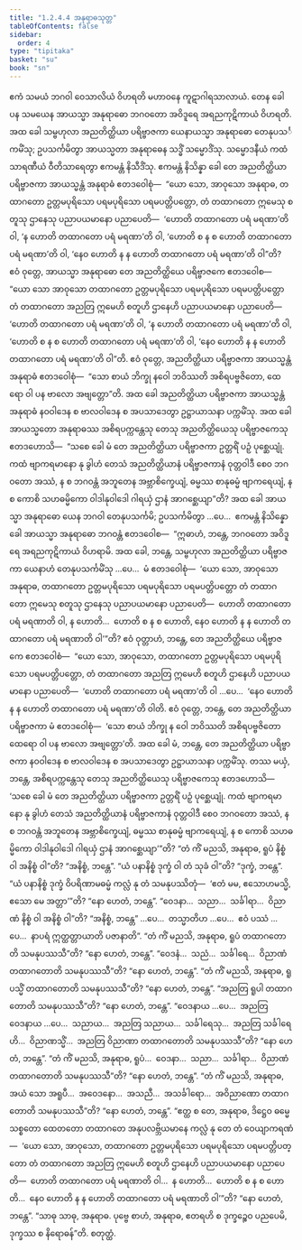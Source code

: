 ```yaml
---
title: "1.2.4.4 အနုရာဓသုတ္တ"
tableOfContents: false
sidebar:
  order: 4
type: "tipitaka"
basket: "su"
book: "sn"
---
```



<DynamicBreadcrumb />

<Division number="86" book="sn" e="ch" v="18" p="294">

<Paragraph number="512" book="sn">
ဧကံ သမယံ ဘဂဝါ ဝေသာလိယံ ဝိဟရတိ မဟာဝနေ ကူဋာဂါရသာလာယံ. တေန ခေါ ပန သမယေန အာယသ္မာ အနုရာဓော ဘဂဝတော အဝိဒူရေ အရညကုဋိကာယံ ဝိဟရတိ. အထ ခေါ သမ္ဗဟုလာ အညတိတ္ထိယာ ပရိဗ္ဗာဇကာ ယေနာယသ္မာ အနုရာဓော တေနုပသင်္ကမိံသု; ဥပသင်္ကမိတွာ အာယသ္မတာ အနုရာဓေန သဒ္ဓိံ သမ္မောဒိံသု. သမ္မောဒနီယံ ကထံ သာရဏီယံ ဝီတိသာရေတွာ ဧကမန္တံ နိသီဒိံသု. ဧကမန္တံ နိသိန္နာ ခေါ တေ အညတိတ္ထိယာ ပရိဗ္ဗာဇကာ အာယသ္မန္တံ အနုရာဓံ ဧတဒဝေါစုံ—  “ယော သော, အာဝုသော အနုရာဓ, တထာဂတော ဥတ္တမပုရိသော ပရမပုရိသော ပရမပတ္တိပတ္တော, တံ တထာဂတော ဣမေသု စတူသု ဌာနေသု ပညာပယမာနော ပညာပေတိ—  ‘ဟောတိ တထာဂတော ပရံ မရဏာ’တိ ဝါ, ‘န ဟောတိ တထာဂတော ပရံ မရဏာ’တိ ဝါ, ‘ဟောတိ စ န စ ဟောတိ တထာဂတော ပရံ မရဏာ’တိ ဝါ, ‘နေဝ ဟောတိ န န ဟောတိ တထာဂတော ပရံ မရဏာ’တိ ဝါ”တိ?
</Paragraph>

<Paragraph number="513" book="sn">
ဧဝံ ဝုတ္တေ, အာယသ္မာ အနုရာဓော တေ အညတိတ္ထိယေ ပရိဗ္ဗာဇကေ ဧတဒဝေါစ—  “ယော သော အာဝုသော တထာဂတော ဥတ္တမပုရိသော ပရမပုရိသော ပရမပတ္တိပတ္တော တံ တထာဂတော အညတြ ဣမေဟိ စတူဟိ ဌာနေဟိ ပညာပယမာနော ပညာပေတိ—  ‘ဟောတိ တထာဂတော ပရံ မရဏာ’တိ ဝါ, ‘န ဟောတိ တထာဂတော ပရံ မရဏာ’တိ ဝါ, ‘ဟောတိ စ န စ ဟောတိ တထာဂတော ပရံ မရဏာ’တိ ဝါ, ‘နေဝ ဟောတိ န န ဟောတိ တထာဂတော ပရံ မရဏာ’တိ ဝါ”တိ. ဧဝံ ဝုတ္တေ, အညတိတ္ထိယာ ပရိဗ္ဗာဇကာ အာယသ္မန္တံ အနုရာဓံ ဧတဒဝေါစုံ—  “သော စာယံ ဘိက္ခု နဝေါ ဘဝိဿတိ အစိရပဗ္ဗဇိတော, ထေရော ဝါ ပန ဗာလော အဗျတ္တော”တိ. အထ ခေါ အညတိတ္ထိယာ ပရိဗ္ဗာဇကာ အာယသ္မန္တံ အနုရာဓံ နဝဝါဒေန စ ဗာလဝါဒေန စ အပသာဒေတွာ ဥဋ္ဌာယာသနာ ပက္ကမိံသု.
</Paragraph>

<Paragraph number="514" book="sn">
အထ ခေါ အာယသ္မတော အနုရာဓဿ အစိရပက္ကန္တေသု တေသု အညတိတ္ထိယေသု ပရိဗ္ဗာဇကေသု ဧတဒဟောသိ—  “သစေ ခေါ မံ တေ အညတိတ္ထိယာ ပရိဗ္ဗာဇကာ ဥတ္တရိံ ပဉှံ ပုစ္ဆေယျုံ. ကထံ ဗျာကရမာနော နု ခွါဟံ တေသံ အညတိတ္ထိယာနံ ပရိဗ္ဗာဇကာနံ ဝုတ္တဝါဒီ စေဝ ဘဂဝတော အဿံ, န စ ဘဂဝန္တံ အဘူတေန အဗ္ဘာစိက္ခေယျံ, ဓမ္မဿ စာနုဓမ္မံ ဗျာကရေယျံ, န စ ကောစိ သဟဓမ္မိကော ဝါဒါနုဝါဒေါ ဂါရယှံ ဌာနံ အာဂစ္ဆေယျာ”တိ?
</Paragraph>

<Paragraph number="515" book="sn">
အထ ခေါ အာယသ္မာ အနုရာဓော ယေန ဘဂဝါ တေနုပသင်္ကမိ; ဥပသင်္ကမိတွာ …ပေ…  ဧကမန္တံ နိသိန္နော ခေါ အာယသ္မာ အနုရာဓော ဘဂဝန္တံ ဧတဒဝေါစ—  “ဣဓာဟံ, ဘန္တေ, ဘဂဝတော အဝိဒူရေ အရညကုဋိကာယံ ဝိဟရာမိ. အထ ခေါ, ဘန္တေ, သမ္ဗဟုလာ အညတိတ္ထိယာ ပရိဗ္ဗာဇကာ ယေနာဟံ တေနုပသင်္ကမိံသု …ပေ…  မံ ဧတဒဝေါစုံ—  ‘ယော သော, အာဝုသော အနုရာဓ, တထာဂတော ဥတ္တမပုရိသော ပရမပုရိသော ပရမပတ္တိပတ္တော တံ တထာဂတော ဣမေသု စတူသု ဌာနေသု ပညာပယမာနော ပညာပေတိ—  ဟောတိ တထာဂတော ပရံ မရဏာတိ ဝါ, န ဟောတိ…  ဟောတိ စ န စ ဟောတိ, နေဝ ဟောတိ န န ဟောတိ တထာဂတော ပရံ မရဏာတိ ဝါ’”တိ?
</Paragraph>

<Paragraph number="516" book="sn">
ဧဝံ ဝုတ္တာဟံ, ဘန္တေ, တေ အညတိတ္ထိယေ ပရိဗ္ဗာဇကေ ဧတဒဝေါစံ—  “ယော သော, အာဝုသော, တထာဂတော ဥတ္တမပုရိသော ပရမပုရိသော ပရမပတ္တိပတ္တော, တံ တထာဂတော အညတြ ဣမေဟိ စတူဟိ ဌာနေဟိ ပညာပယမာနော ပညာပေတိ—  ‘ဟောတိ တထာဂတော ပရံ မရဏာ’တိ ဝါ …ပေ…  ‘နေဝ ဟောတိ န န ဟောတိ တထာဂတော ပရံ မရဏာ’တိ ဝါတိ. ဧဝံ ဝုတ္တေ, ဘန္တေ, တေ အညတိတ္ထိယာ ပရိဗ္ဗာဇကာ မံ ဧတဒဝေါစုံ—  ‘သော စာယံ ဘိက္ခု န ဝေါ ဘဝိဿတိ အစိရပဗ္ဗဇိတော ထေရော ဝါ ပန ဗာလော အဗျတ္တော’တိ. အထ ခေါ မံ, ဘန္တေ, တေ အညတိတ္ထိယာ ပရိဗ္ဗာဇကာ နဝဝါဒေန စ ဗာလဝါဒေန စ အပသာဒေတွာ ဥဋ္ဌာယာသနာ ပက္ကမိံသု.
</Paragraph>

<Paragraph number="517" book="sn">
တဿ မယှံ, ဘန္တေ, အစိရပက္ကန္တေသု တေသု အညတိတ္ထိယေသု ပရိဗ္ဗာဇကေသု ဧတဒဟောသိ—  ‘သစေ ခေါ မံ တေ အညတိတ္ထိယာ ပရိဗ္ဗာဇကာ ဥတ္တရိံ ပဉှံ ပုစ္ဆေယျုံ. ကထံ ဗျာကရမာနော နု ခွါဟံ တေသံ အညတိတ္ထိယာနံ ပရိဗ္ဗာဇကာနံ ဝုတ္တဝါဒီ စေဝ ဘဂဝတော အဿံ, န စ ဘဂဝန္တံ အဘူတေန အဗ္ဘာစိက္ခေယျံ, ဓမ္မဿ စာနုဓမ္မံ ဗျာကရေယျံ, န စ ကောစိ သဟဓမ္မိကော ဝါဒါနုဝါဒေါ ဂါရယှံ ဌာနံ အာဂစ္ဆေယျာ’”တိ?
</Paragraph>

<Paragraph number="518" book="sn">
“တံ ကိံ မညသိ, အနုရာဓ, ရူပံ နိစ္စံ ဝါ အနိစ္စံ ဝါ”တိ? “အနိစ္စံ, ဘန္တေ”. “ယံ ပနာနိစ္စံ ဒုက္ခံ ဝါ တံ သုခံ ဝါ”တိ? “ဒုက္ခံ, ဘန္တေ”. “ယံ ပနာနိစ္စံ ဒုက္ခံ ဝိပရိဏာမဓမ္မံ ကလ္လံ နု တံ သမနုပဿိတုံ—  ‘ဧတံ မမ, ဧသောဟမသ္မိ, ဧသော မေ အတ္တာ’”တိ? “နော ဟေတံ, ဘန္တေ”. “ဝေဒနာ…  သညာ…  သင်္ခါရာ…  ဝိညာဏံ နိစ္စံ ဝါ အနိစ္စံ ဝါ”တိ? “အနိစ္စံ, ဘန္တေ” …ပေ…  တသ္မာတိဟ …ပေ…  ဧဝံ ပဿံ …ပေ…  နာပရံ ဣတ္ထတ္တာယာတိ ပဇာနာတိ”.
</Paragraph>

<Paragraph number="519" book="sn">
“တံ ကိံ မညသိ, အနုရာဓ, ရူပံ တထာဂတောတိ သမနုပဿသီ”တိ? “နော ဟေတံ, ဘန္တေ”. “ဝေဒနံ…  သညံ…  သင်္ခါရေ…  ဝိညာဏံ တထာဂတောတိ သမနုပဿသီ”တိ? “နော ဟေတံ, ဘန္တေ”.
</Paragraph>

<Paragraph number="520" book="sn">
“တံ ကိံ မညသိ, အနုရာဓ, ရူပသ္မိံ တထာဂတောတိ သမနုပဿသီ”တိ? “နော ဟေတံ, ဘန္တေ”. “အညတြ ရူပါ တထာဂတောတိ သမနုပဿသီ”တိ? “နော ဟေတံ, ဘန္တေ”. “ဝေဒနာယ …ပေ…  အညတြ ဝေဒနာယ …ပေ…  သညာယ…  အညတြ သညာယ…  သင်္ခါရေသု…  အညတြ သင်္ခါရေဟိ…  ဝိညာဏသ္မိံ…  အညတြ ဝိညာဏာ တထာဂတောတိ သမနုပဿသီ”တိ? “နော ဟေတံ, ဘန္တေ”.
</Paragraph>

<Paragraph number="521" book="sn">
“တံ ကိံ မညသိ, အနုရာဓ, ရူပံ…  ဝေဒနာ…  သညာ…  သင်္ခါရာ…  ဝိညာဏံ တထာဂတောတိ သမနုပဿသီ”တိ? “နော ဟေတံ, ဘန္တေ”.
</Paragraph>

<Paragraph number="522" book="sn">
“တံ ကိံ မညသိ, အနုရာဓ, အယံ သော အရူပီ…  အဝေဒနော…  အသညီ…  အသင်္ခါရော…  အဝိညာဏော တထာဂတောတိ သမနုပဿသီ”တိ? “နော ဟေတံ, ဘန္တေ”.
</Paragraph>

<Paragraph number="523" book="sn">
“ဧတ္ထ စ တေ, အနုရာဓ, ဒိဋ္ဌေဝ ဓမ္မေ သစ္စတော ထေတတော တထာဂတေ အနုပလဗ္ဘိယမာနေ ကလ္လံ နု တေ တံ ဝေယျာကရဏံ—  ‘ယော သော, အာဝုသော, တထာဂတော ဥတ္တမပုရိသော ပရမပုရိသော ပရမပတ္တိပတ္တော တံ တထာဂတော အညတြ ဣမေဟိ စတူဟိ ဌာနေဟိ ပညာပယမာနော ပညာပေတိ—  ဟောတိ တထာဂတော ပရံ မရဏာတိ ဝါ…  န ဟောတိ…  ဟောတိ စ န စ ဟောတိ…  နေဝ ဟောတိ န န ဟောတိ တထာဂတော ပရံ မရဏာတိ ဝါ’”တိ? “နော ဟေတံ, ဘန္တေ”.
</Paragraph>

<Paragraph number="524" book="sn">
“သာဓု သာဓု, အနုရာဓ. ပုဗ္ဗေ စာဟံ, အနုရာဓ, ဧတရဟိ စ ဒုက္ခဉ္စေဝ ပညပေမိ, ဒုက္ခဿ စ နိရောဓန်”တိ.

</Paragraph>
</Division>

<Paragraph number="525" type="center" book="sn">
စတုတ္ထံ.
</Paragraph>